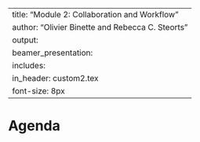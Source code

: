 
---
title: "Module 2: Collaboration and Workflow"
author: "Olivier Binette and Rebecca C. Steorts"
output: 
     beamer_presentation:
      includes: 
          in_header: custom2.tex
font-size: 8px
---



Agenda
===





